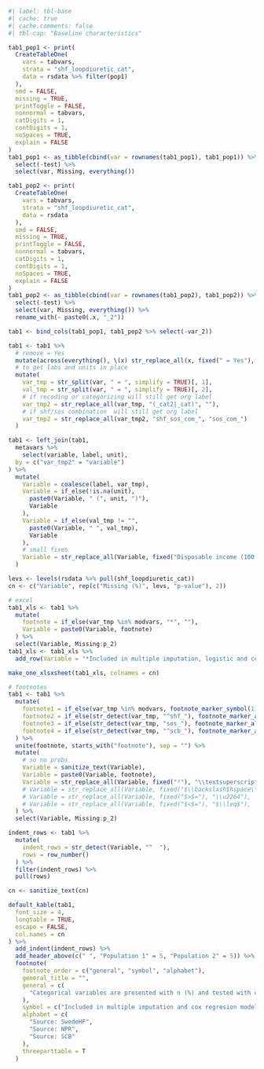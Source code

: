 ```r
#| label: tbl-base
#| cache: true
#| cache.comments: false
#| tbl-cap: "Baseline characteristics"

tab1_pop1 <- print(
  CreateTableOne(
    vars = tabvars,
    strata = "shf_loopdiuretic_cat",
    data = rsdata %>% filter(pop1)
  ),
  smd = FALSE,
  missing = TRUE,
  printToggle = FALSE,
  nonnormal = tabvars,
  catDigits = 1,
  contDigits = 1,
  noSpaces = TRUE,
  explain = FALSE
)
tab1_pop1 <- as_tibble(cbind(var = rownames(tab1_pop1), tab1_pop1)) %>%
  select(-test) %>%
  select(var, Missing, everything())

tab1_pop2 <- print(
  CreateTableOne(
    vars = tabvars,
    strata = "shf_loopdiuretic_cat",
    data = rsdata
  ),
  smd = FALSE,
  missing = TRUE,
  printToggle = FALSE,
  nonnormal = tabvars,
  catDigits = 1,
  contDigits = 1,
  noSpaces = TRUE,
  explain = FALSE
)
tab1_pop2 <- as_tibble(cbind(var = rownames(tab1_pop2), tab1_pop2)) %>%
  select(-test) %>%
  select(var, Missing, everything()) %>%
  rename_with(~ paste0(.x, "_2"))

tab1 <- bind_cols(tab1_pop1, tab1_pop2 %>% select(-var_2))

tab1 <- tab1 %>%
  # remove = Yes
  mutate(across(everything(), \(x) str_replace_all(x, fixed(" = Yes"), ""))) %>%
  # to get labs and units in place
  mutate(
    var_tmp = str_split(var, " = ", simplify = TRUE)[, 1],
    val_tmp = str_split(var, " = ", simplify = TRUE)[, 2],
    # if recoding or categorizing will still get org label
    var_tmp2 = str_replace_all(var_tmp, "(_cat2|_cat)", ""),
    # if shf/sos combination  will still get org label
    var_tmp2 = str_replace_all(var_tmp2, "shf_sos_com_", "sos_com_")
  )

tab1 <- left_join(tab1,
  metavars %>%
    select(variable, label, unit),
  by = c("var_tmp2" = "variable")
) %>%
  mutate(
    Variable = coalesce(label, var_tmp),
    Variable = if_else(!is.na(unit),
      paste0(Variable, " (", unit, ")"),
      Variable
    ),
    Variable = if_else(val_tmp != "",
      paste0(Variable, " ", val_tmp),
      Variable
    ),
    # small fixes
    Variable = str_replace_all(Variable, fixed("Disposable income (100 SEK)"), "Income")
  )

levs <- levels(rsdata %>% pull(shf_loopdiuretic_cat))
cn <- c("Variable", rep(c("Missing (%)", levs, "p-value"), 2))

# excel
tab1_xls <- tab1 %>%
  mutate(
    footnote = if_else(var_tmp %in% modvars, "*", ""),
    Variable = paste0(Variable, footnote)
  ) %>%
  select(Variable, Missing:p_2)
tab1_xls <- tab1_xls %>%
  add_row(Variable = "*Included in multiple imputation, logistic and cox regresion models.")

make_one_xlsxsheet(tab1_xls, colnames = cn)

# footnotes
tab1 <- tab1 %>%
  mutate(
    footnote1 = if_else(var_tmp %in% modvars, footnote_marker_symbol(1), ""),
    footnote2 = if_else(str_detect(var_tmp, "^shf_"), footnote_marker_alphabet(1), ""),
    footnote3 = if_else(str_detect(var_tmp, "sos_"), footnote_marker_alphabet(2), ""),
    footnote4 = if_else(str_detect(var_tmp, "^scb_"), footnote_marker_alphabet(3), "")
  ) %>%
  unite(footnote, starts_with("footnote"), sep = "") %>%
  mutate(
    # so no probs
    Variable = sanitize_text(Variable),
    Variable = paste0(Variable, footnote),
    Variable = str_replace_all(Variable, fixed("²"), "\\textsuperscript{2}")
    # Variable = str_replace_all(Variable, fixed("$\\backslash$hspace\\{1em\\}"), fixed("\\hspace{1em}")),
    # Variable = str_replace_all(Variable, fixed("$>$="), "\\u2264"),
    # Variable = str_replace_all(Variable, fixed("$<$="), "$\\leq$"),
  ) %>%
  select(Variable, Missing:p_2)

indent_rows <- tab1 %>%
  mutate(
    indent_rows = str_detect(Variable, "^  "),
    rows = row_number()
  ) %>%
  filter(indent_rows) %>%
  pull(rows)

cn <- sanitize_text(cn)

default_kable(tab1,
  font_size = 4,
  longtable = TRUE,
  escape = FALSE,
  col.names = cn
) %>%
  add_indent(indent_rows) %>%
  add_header_above(c(" ", "Population 1" = 5, "Population 2" = 5)) %>%
  footnote(
    footnote_order = c("general", "symbol", "alphabet"),
    general_title = "",
    general = c(
      "Categorical variables are presented with n (%) and tested with chi-square test and continuous variables with median [q1-q3] and tested with Kruskal-Wallis test."
    ),
    symbol = c("Included in multiple imputation and cox regresion models."),
    alphabet = c(
      "Source: SwedeHF",
      "Source: NPR",
      "Source: SCB"
    ),
    threeparttable = T
  )
```
